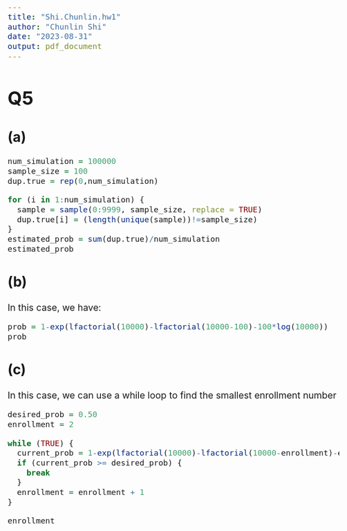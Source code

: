 ```yaml
---
title: "Shi.Chunlin.hw1"
author: "Chunlin Shi"
date: "2023-08-31"
output: pdf_document
---
```


<style type="text/css">
  body{
  
  font-size: 16pt;
}
</style>

# Q5
## (a)
```r
num_simulation = 100000
sample_size = 100
dup.true = rep(0,num_simulation)

for (i in 1:num_simulation) {
  sample = sample(0:9999, sample_size, replace = TRUE)
  dup.true[i] = (length(unique(sample))!=sample_size)
}
estimated_prob = sum(dup.true)/num_simulation
estimated_prob
```

## (b)
In this case, we have:
```r
prob = 1-exp(lfactorial(10000)-lfactorial(10000-100)-100*log(10000))
prob
```

## (c)
In this case, we can use a while loop to find the smallest enrollment number
```r
desired_prob = 0.50
enrollment = 2

while (TRUE) {
  current_prob = 1-exp(lfactorial(10000)-lfactorial(10000-enrollment)-enrollment*log(10000))
  if (current_prob >= desired_prob) {
    break
  }
  enrollment = enrollment + 1
}

enrollment
```

